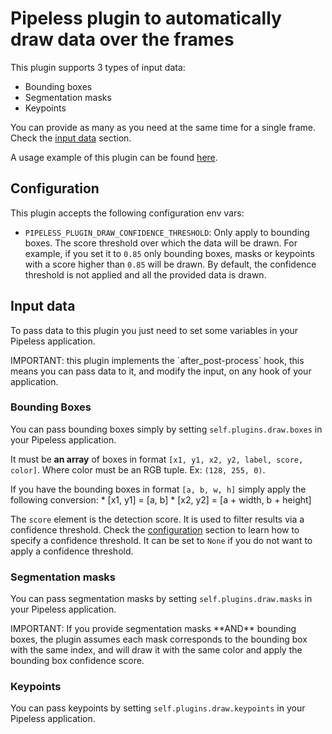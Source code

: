 # Pipeless plugin to automatically draw data over the frames

This plugin supports 3 types of input data:

* Bounding boxes
* Segmentation masks
* Keypoints

You can provide as many as you need at the same time for a single frame. Check the [input data](#input-data) section.

A usage example of this plugin can be found [here](https://pipeless.ai/docs/v0/examples/yolo).


## Configuration

This plugin accepts the following configuration env vars:

* `PIPELESS_PLUGIN_DRAW_CONFIDENCE_THRESHOLD`: Only apply to bounding boxes. The score threshold over which the data will be drawn. For example, if you set it to `0.85` only bounding boxes, masks or keypoints with a score higher than `0.85` will be drawn. By default, the confidence threshold is not applied and all the provided data is drawn.

## Input data

To pass data to this plugin you just need to set some variables in your Pipeless application.

<Callout>
IMPORTANT: this plugin implements the `after_post-process` hook, this means you can pass data to it, and modify the input, on any hook of your application.
</Callout>

### Bounding Boxes

You can pass bounding boxes simply by setting `self.plugins.draw.boxes` in your Pipeless application.

It must be **an array** of boxes in format `[x1, y1, x2, y2, label, score, color]`. Where color must be an RGB tuple. Ex: `(128, 255, 0)`.

If you have the bounding boxes in format `[a, b, w, h]` simply apply the following conversion:
    * [x1, y1] = [a, b]
    * [x2, y2] = [a + width, b + height]

The `score` element is the detection score. It is used to filter results via a confidence threshold. Check the [configuration](#configuration) section to learn how to specify a confidence threshold. It can be set to `None` if you do not want to apply a confidence threshold.

### Segmentation masks

You can pass segmentation masks by setting `self.plugins.draw.masks` in your Pipeless application.

<Callout>
IMPORTANT: If you provide segmentation masks **AND** bounding boxes, the plugin assumes each mask corresponds to the bounding box with the same index, and will draw it with the same color and apply the bounding box confidence score.
</Callout>

### Keypoints

You can pass keypoints by setting `self.plugins.draw.keypoints` in your Pipeless application.
